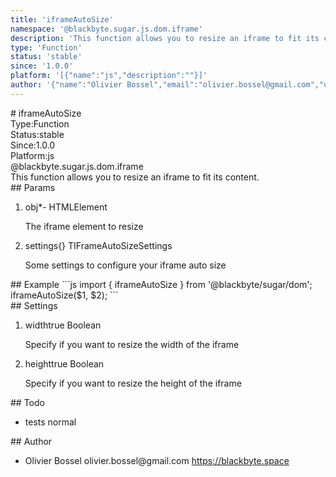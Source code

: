 ```yaml
---
title: 'iframeAutoSize'
namespace: '@blackbyte.sugar.js.dom.iframe'
description: 'This function allows you to resize an iframe to fit its content.'
type: 'Function'
status: 'stable'
since: '1.0.0'
platform: '[{"name":"js","description":""}]'
author: '{"name":"Olivier Bossel","email":"olivier.bossel@gmail.com","url":"https://blackbyte.space"}'
---
```

<div class="docmap -mdx">
# iframeAutoSize
<div class="docmap_metas">
<div class="docmap_type"><span class="docmap_type-label">Type:</span><span class="docmap_type-value">Function</span></div>
<div class="docmap_status"><span class="docmap_status-label">Status:</span><span class="docmap_status-value -stable">stable</span></div>
<div class="docmap_since"><span class="docmap_since-label">Since:</span><span class="docmap_since-value">1.0.0</span></div>
<div class="docmap_platform"><span class="docmap_platform-label">Platform:</span><span class="docmap_platform-value -js">js</span></div>
</div>
<div class="docmap_namespace">@blackbyte.sugar.js.dom.iframe</div>
<div class="docmap_description typo-lead typo-format">
This function allows you to resize an iframe to fit its content.
</div>
<div class="docmap_params">
## Params
<ol class="docmap_list">
<li class="docmap_item">
<span class="docmap_name">obj<span class="docmap_required">*</span></span><span class="docmap_default">-</span> <span class="docmap_type">HTMLElement</span>
<p class="docmap_description">The iframe element to resize</p>
</li>
<li class="docmap_item">
<span class="docmap_name">settings</span><span class="docmap_default">&lcub;&rcub;</span> <span class="docmap_type">TIFrameAutoSizeSettings</span>
<p class="docmap_description">Some settings to configure your iframe auto size</p>
</li>
</ol>
</div>
<div class="docmap_examples">
## Example
<s-code language="js" header>
```js
import { iframeAutoSize } from '@blackbyte/sugar/dom';
iframeAutoSize($1, $2);
```
</s-code>
</div>
<div class="docmap_settings">
## Settings
<ol class="docmap_list">
<li class="docmap_item">
<span class="docmap_name">width</span><span class="docmap_default">true</span> <span class="docmap_type">Boolean</span>
<p class="docmap_description">Specify if you want to resize the width of the iframe</p>
</li>
<li class="docmap_item">
<span class="docmap_name">height</span><span class="docmap_default">true</span> <span class="docmap_type">Boolean</span>
<p class="docmap_description">Specify if you want to resize the height of the iframe</p>
</li>
</ol>
</div>
<div class="docmap_todo">
## Todo
<ul class="docmap_list">
<li class="docmap_item">
<span class="docmap_description">tests</span>
<span class="docmap_priority -normal">normal</span>
</li>
</ul>
</div>
<div class="docmap_author">
## Author
<ul class="docmap_list">
<li class="docmap_item">
<span class="docmap_name">Olivier Bossel</span>
<span class="docmap_email">olivier.bossel@gmail.com</span>
<a href="https://blackbyte.space" target="_blank" class="docmap_url">https://blackbyte.space</a>
</li>
</ul>
</div>
</div>